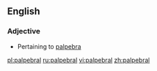 ==English==

===Adjective===
*Pertaining to [[palpebra]]

[[pl:palpebral]]
[[ru:palpebral]]
[[vi:palpebral]]
[[zh:palpebral]]